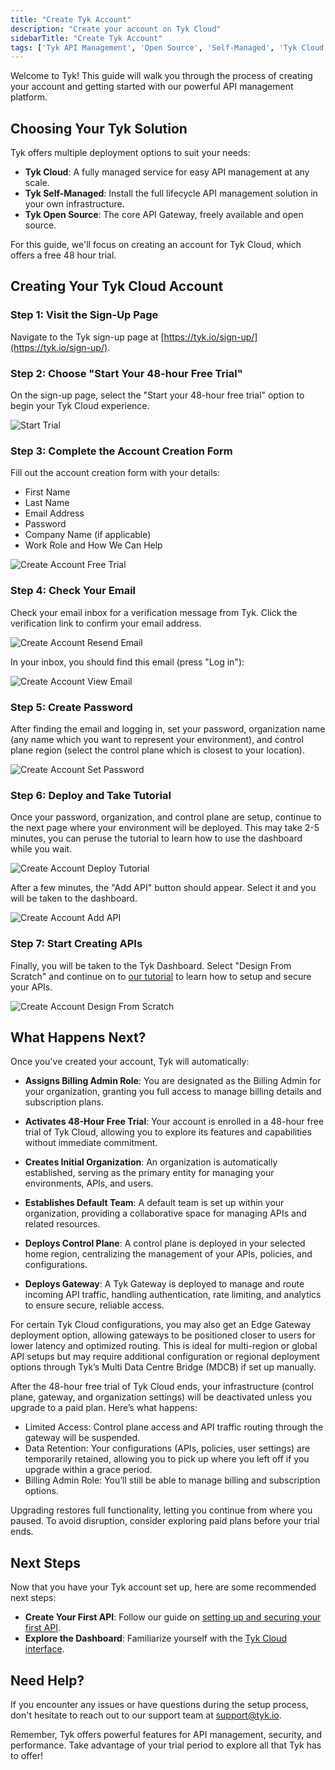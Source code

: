 ```yaml
---
title: "Create Tyk Account"
description: "Create your account on Tyk Cloud"
sidebarTitle: "Create Tyk Account"
tags: ['Tyk API Management', 'Open Source', 'Self-Managed', 'Tyk Cloud', 'API Gateway']
---
```


Welcome to Tyk! This guide will walk you through the process of creating your account and getting started with our powerful API management platform.

## Choosing Your Tyk Solution

Tyk offers multiple deployment options to suit your needs:

- **Tyk Cloud**: A fully managed service for easy API management at any scale.
- **Tyk Self-Managed**: Install the full lifecycle API management solution in your own infrastructure.
- **Tyk Open Source**: The core API Gateway, freely available and open source.

For this guide, we'll focus on creating an account for Tyk Cloud, which offers a free 48 hour trial.

## Creating Your Tyk Cloud Account

### Step 1: Visit the Sign-Up Page

Navigate to the Tyk sign-up page at [https://tyk.io/sign-up/](https://tyk.io/sign-up/).

### Step 2: Choose "Start Your 48-hour Free Trial"

On the sign-up page, select the "Start your 48-hour free trial" option to begin your Tyk Cloud experience.

<img src="img/getting-started/create-account-start-trial.png" alt="Start Trial" />


### Step 3: Complete the Account Creation Form

Fill out the account creation form with your details:

- First Name
- Last Name
- Email Address
- Password
- Company Name (if applicable)
- Work Role and How We Can Help


<img src="img/getting-started/create-account-free-trial-info.png" alt="Create Account Free Trial" />


### Step 4: Check Your Email
Check your email inbox for a verification message from Tyk. Click the verification link to confirm your email address.

<img src="img/getting-started/create-account-resend-email.png" alt="Create Account Resend Email" />


In your inbox, you should find this email (press "Log in"):

<img src="img/getting-started/create-account-view-email.png" alt="Create Account View Email" />



### Step 5: Create Password
After finding the email and logging in, set your password, organization name (any name which you want to represent your environment), and control plane region (select the control plane which is closest to your location).

<img src="img/getting-started/create-account-set-password.png" alt="Create Account Set Password" />



### Step 6: Deploy and Take Tutorial
Once your password, organization, and control plane are setup, continue to the next page where your environment will be deployed. This may take 2-5 minutes, you can peruse the tutorial to learn how to use the dashboard while you wait.

<img src="img/getting-started/create-account-deploy-tutorial.png" alt="Create Account Deploy Tutorial" />


After a few minutes, the "Add API" button should appear. Select it and you will be taken to the dashboard.

<img src="img/getting-started/create-account-add-api.png" alt="Create Account Add API" />


### Step 7: Start Creating APIs
Finally, you will be taken to the Tyk Dashboard. Select "Design From Scratch" and continue on to [our tutorial](/getting-started/configure-first-api) to learn how to setup and secure your APIs.

<img src="img/getting-started/create-account-design-from-scratch.png" alt="Create Account Design From Scratch" />

## What Happens Next?

Once you've created your account, Tyk will automatically:

- **Assigns Billing Admin Role**: You are designated as the Billing Admin for your organization, granting you full access to manage billing details and subscription plans.

- **Activates 48-Hour Free Trial**: Your account is enrolled in a 48-hour free trial of Tyk Cloud, allowing you to explore its features and capabilities without immediate commitment.

- **Creates Initial Organization**: An organization is automatically established, serving as the primary entity for managing your environments, APIs, and users.

- **Establishes Default Team**: A default team is set up within your organization, providing a collaborative space for managing APIs and related resources.

- **Deploys Control Plane**: A control plane is deployed in your selected home region, centralizing the management of your APIs, policies, and configurations.

- **Deploys Gateway**: A Tyk Gateway is deployed to manage and route incoming API traffic, handling authentication, rate limiting, and analytics to ensure secure, reliable access.

For certain Tyk Cloud configurations, you may also get an Edge Gateway deployment option, allowing gateways to be positioned closer to users for lower latency and optimized routing. This is ideal for multi-region or global API setups but may require additional configuration or regional deployment options through Tyk’s Multi Data Centre Bridge (MDCB) if set up manually.




<Note>
After the 48-hour free trial of Tyk Cloud ends, your infrastructure (control plane, gateway, and organization settings) will be deactivated unless you upgrade to a paid plan. Here’s what happens:

- Limited Access: Control plane access and API traffic routing through the gateway will be suspended.
- Data Retention: Your configurations (APIs, policies, user settings) are temporarily retained, allowing you to pick up where you left off if you upgrade within a grace period.
- Billing Admin Role: You’ll still be able to manage billing and subscription options.

Upgrading restores full functionality, letting you continue from where you paused. To avoid disruption, consider exploring paid plans before your trial ends.
</Note>


## Next Steps

Now that you have your Tyk account set up, here are some recommended next steps:

- **Create Your First API**: Follow our guide on [setting up and securing your first API](/getting-started/configure-first-api).
- **Explore the Dashboard**: Familiarize yourself with the [Tyk Cloud interface](/tyk-dashboard).

## Need Help?

If you encounter any issues or have questions during the setup process, don't hesitate to reach out to our support team at support@tyk.io.

Remember, Tyk offers powerful features for API management, security, and performance. Take advantage of your trial period to explore all that Tyk has to offer!
